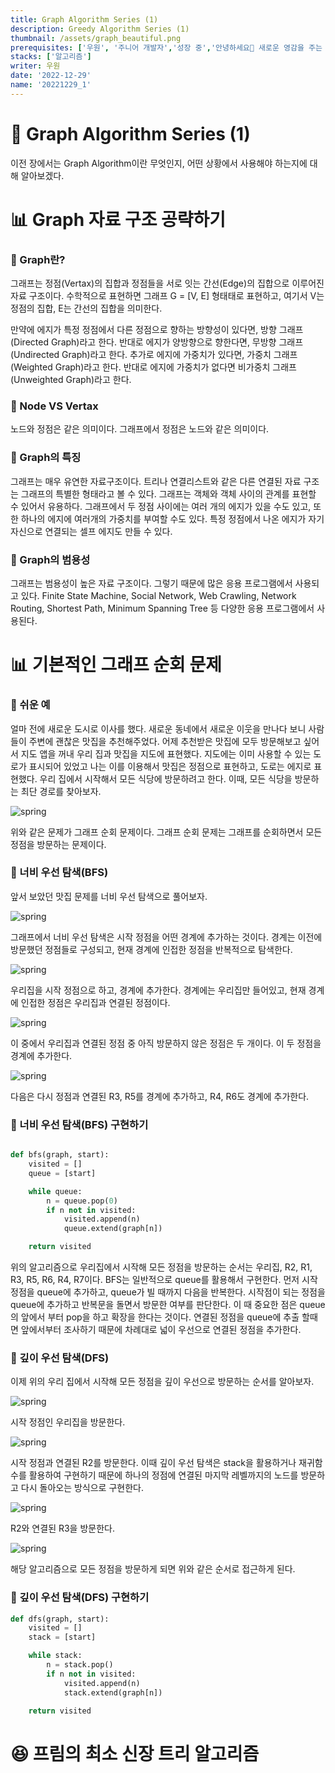 ```yaml
---
title: Graph Algorithm Series (1)
description: Greedy Algorithm Series (1)
thumbnail: /assets/graph_beautiful.png
prerequisites: ['우원', '주니어 개발자','성장 중','안녕하세요👏 새로운 영감을 주는 일과 꾸준한 성장을 즐기는 우원입니다.']
stacks: ['알고리즘']
writer: 우원
date: '2022-12-29'
name: '20221229_1' 
---
```


# 🧩 Graph Algorithm Series (1)
이전 장에서는 Graph Algorithm이란 무엇인지, 어떤 상황에서 사용해야 하는지에 대해 알아보겠다.

# 📊 Graph 자료 구조 공략하기

### 🧐 Graph란?
그래프는 정점(Vertax)의 집합과 정점들을 서로 잇는 간선(Edge)의 집합으로 이루어진 자료 구조이다. 
수학적으로 표현하면 그래프 G = [V, E] 형태태로 표현하고,
여기서 V는 정점의 집합, E는 간선의 집합을 의미한다.

만약에 에지가 특정 정점에서 다른 정점으로 향하는 방향성이 있다면, 방향 그래프(Directed Graph)라고 한다.
반대로 에지가 양방향으로 향한다면, 무방향 그래프(Undirected Graph)라고 한다.
추가로 에지에 가중치가 있다면, 가중치 그래프(Weighted Graph)라고 한다.
반대로 에지에 가중치가 없다면 비가중치 그래프(Unweighted Graph)라고 한다.

### 🧐 Node VS Vertax
노드와 정점은 같은 의미이다. 그래프에서 정점은 노드와 같은 의미이다.

### 🧐 Graph의 특징
그래프는 매우 유연한 자료구조이다. 
트리나 연결리스트와 같은 다른 연결된 자료 구조는 그래프의 특별한 형태라고 볼 수 있다.
그래프는 객체와 객체 사이의 관계를 표현할 수 있어서 유용하다.
그래프에서 두 정점 사이에는 여러 개의 에지가 있을 수도 있고, 또한 하나의 에지에 
여러개의 가중치를 부여할 수도 있다. 특정 정점에서 나온 에지가 자기 자신으로
연결되는 셀프 에지도 만들 수 있다.

### 🧐 Graph의 범용성
그래프는 범용성이 높은 자료 구조이다.
그렇기 때문에 많은 응용 프로그램에서 사용되고 있다.
Finite State Machine, Social Network, Web Crawling, Network Routing,
Shortest Path, Minimum Spanning Tree 등 다양한 응용 프로그램에서 사용된다.

# 📊 기본적인 그래프 순회 문제

### 🧐 쉬운 예
얼마 전에 새로운 도시로 이사를 했다. 새로운 동네에서 새로운 이웃을 만나다 보니
사람들이 주변에 괜찮은 맛집을 추천해주었다. 어제 추천받은 맛집에 모두 방문해보고 싶어서
지도 앱을 꺼내 우리 집과 맛집을 지도에 표현했다. 지도에는 이미 사용할 수 있는
도로가 표시되어 있었고 나는 이를 이용해서 맛집은 정점으로 표현하고, 도로는 에지로 표현했다.
우리 집에서 시작해서 모든 식당에 방문하려고 한다. 이때, 모든 식당을 방문하는 최단 경로를 찾아보자.

<div className="flex justify-center items-center py-5">
  <img src="https://imagedelivery.net/6qzLODAqs2g1LZbVYqtuQw/58be8725-f388-4306-6802-ca2fd9605700/public" alt="spring"/>
</div>

위와 같은 문제가 그래프 순회 문제이다. 그래프 순회 문제는 그래프를 순회하면서
모든 정점을 방문하는 문제이다.

### 🧐 너비 우선 탐색(BFS)

앞서 보았던 맛집 문제를 너비 우선 탐색으로 풀어보자.

<div className="flex justify-center items-center py-5">
  <img src="https://imagedelivery.net/6qzLODAqs2g1LZbVYqtuQw/56848040-559c-4102-2546-fde0faa84300/public" alt="spring"/>
</div>

그래프에서 너비 우선 탐색은 시작 정점을 어떤 경계에 추가하는 것이다.
경계는 이전에 방문했던 정점들로 구성되고, 현재 경계에 인접한 정점을 반복적으로 탐색한다.

<div className="flex justify-center items-center py-5">
  <img src="https://imagedelivery.net/6qzLODAqs2g1LZbVYqtuQw/740772f1-da7f-4964-b6d9-317531a87600/public" alt="spring"/>
</div>

우리집을 시작 정점으로 하고, 경계에 추가한다. 경계에는 우리집만 들어있고,
현재 경계에 인접한 정점은 우리집과 연결된 정점이다.

<div className="flex justify-center items-center py-5">
  <img src="https://imagedelivery.net/6qzLODAqs2g1LZbVYqtuQw/d378c412-c8bc-4b19-97c7-24148c495e00/public" alt="spring"/>
</div>

이 중에서 우리집과 연결된 정점 중
아직 방문하지 않은 정점은 두 개이다. 이 두 정점을 경계에 추가한다.

<div className="flex justify-center items-center py-5">
  <img src="https://imagedelivery.net/6qzLODAqs2g1LZbVYqtuQw/10598379-7efa-4193-fc07-ad91b86a7400/public" alt="spring"/>
</div>

다음은 다시 정점과 연결된 R3, R5를 경계에 추가하고, R4, R6도 경계에 추가한다.

### 🧐 너비 우선 탐색(BFS) 구현하기

```python

def bfs(graph, start):
    visited = []
    queue = [start]

    while queue:
        n = queue.pop(0)
        if n not in visited:
            visited.append(n)
            queue.extend(graph[n])

    return visited
```

위의 알고리즘으로 우리집에서 시작해 모든 정점을 방문하는 순서는 우리집, R2, R1, R3, R5, R6, R4, R7이다.
BFS는 일반적으로 queue를 활용해서 구현한다.
먼저 시작 정점을 queue에 추가하고, queue가 빌 때까지 다음을 반복한다.
시작점이 되는 정점을 queue에 추가하고 반복문을 돌면서 방문한 여부를 판단한다.
이 때 중요한 점은 queue의 앞에서 부터 pop을 하고 확장을 한다는 것이다.
연결된 정점을 queue에 추출 할때면 앞에서부터 조사하기 때문에 차례대로
넓이 우선으로 연결된 정점을 추가한다.


### 🧐 깊이 우선 탐색(DFS)
이제 위의 우리 집에서 시작해 모든 정점을 깊이 우선으로 방문하는 순서를 알아보자.

<div className="flex justify-center items-center py-5">
  <img src="https://imagedelivery.net/6qzLODAqs2g1LZbVYqtuQw/1b62baf5-5588-4d54-be02-c9a12537db00/public" alt="spring"/>
</div>

시작 정점인 우리집을 방문한다.

<div className="flex justify-center items-center py-5">
  <img src="https://imagedelivery.net/6qzLODAqs2g1LZbVYqtuQw/8a085e0e-1884-414b-7930-d72dc66e8d00/public" alt="spring"/>
</div>

시작 정점과 연결된 R2를 방문한다. 이때 깊이 우선 탐색은 stack을 활용하거나 재귀함수를 활용하여 구현하기 때문에
하나의 정점에 연결된 마지막 레벨까지의 노드를 방문하고 다시 돌아오는 방식으로 구현한다.

<div className="flex justify-center items-center py-5">
  <img src="https://imagedelivery.net/6qzLODAqs2g1LZbVYqtuQw/e8cb60c9-9228-4fa1-f0de-1b236c153500/public" alt="spring"/>
</div>

R2와 연결된 R3을 방문한다.

<div className="flex justify-center items-center py-5">
  <img src="https://imagedelivery.net/6qzLODAqs2g1LZbVYqtuQw/9736dfc6-48f1-40ff-c253-aefd5184ba00/public" alt="spring"/>
</div>

해당 알고리즘으로 모든 정점을 방문하게 되면 위와 같은 순서로 접근하게 된다.

### 🧐 깊이 우선 탐색(DFS) 구현하기

```python
def dfs(graph, start):
    visited = []
    stack = [start]

    while stack:
        n = stack.pop()
        if n not in visited:
            visited.append(n)
            stack.extend(graph[n])

    return visited
```


# 😆 프림의 최소 신장 트리 알고리즘

















